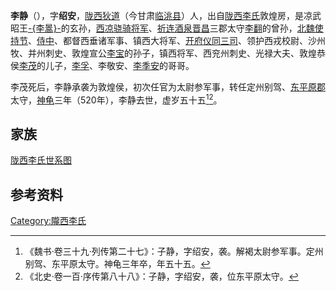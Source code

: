 {{Otheruses|other=名为李静的其他人物|李靜}}
{{Otheruses|other=名为李绍安的其他人物|李绍安}}

'''李静'''（{{bd|466年||520年| |}}），字'''绍安'''，[[陇西郡|陇西]][[狄道县|狄道]]（今甘肃[[临洮县|临洮县]]）人，出自[[陇西李氏|陇西李氏]]敦煌房，是凉武昭王[[李暠|-{李暠}-]]的玄孙，[[西凉|西凉]][[骁骑将军|骁骑将军]]、[[祈连郡|祈连]][[酒泉郡|酒泉]][[晋昌郡|晋昌]]三郡太守[[李翻|李翻]]的曾孙，[[北魏|北魏]][[使持节|使持节]]、[[侍中|侍中]]、都督西垂诸军事、镇西大将军、[[开府仪同三司|开府仪同三司]]、领护西戎校尉、沙州牧、并州刺史、敦煌宣公[[李宝_(北魏)|李宝]]的孙子，镇西将军、西兖州刺史、光禄大夫、敦煌恭侯[[李茂_(北魏)|李茂]]的儿子，[[李孚_(北魏)|李孚]]、李敬安、[[李季安|李季安]]的哥哥。

李茂死后，李静承袭为敦煌侯，初次任官为太尉参军事，转任定州别驾、[[东平原郡|东平原郡]]太守，[[神龟_(北魏)|神龟]]三年（520年），李静去世，虚岁五十五<ref>《魏书·卷三十九·列传第二十七》：子静，字绍安，袭。解褐太尉参军事。定州别驾、东平原太守。神龟三年卒，年五十五。</ref><ref>《北史·卷一百·序传第八十八》：子静，字绍安，袭，位东平原太守。</ref>。

==家族==
[[陇西李氏世系图|陇西李氏世系图]]

==参考资料==
{{reflist}}

{{Authority control}}

{{DEFAULTSORT:}}
[[Category:隴西李氏|Category:隴西李氏]]